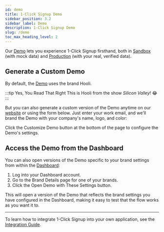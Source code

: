 ```yaml
---
id: demo
title: 1-Click Signup Demo
sidebar_position: 3.2
sidebar_label: Demo
description: 1-Click Signup Demo
slug: /demo
toc_max_heading_level: 2
---
```



<MigrationAdmonition/>

Our [Demo](https://1-click.demo.verified.inc) lets you experience 1-Click Signup firsthand, both in [Sandbox](./environments#sandbox) (with mock data) and [Production](./environments#production) (with your real, verified data).

## Generate a Custom Demo

By default, the [Demo](https://1-click.demo.verified.inc) uses the brand Hooli. 

:::tip Yes, You Read That Right
This is Hooli from the show _Silicon Valley_! 😂
:::

But you can also generate a custom version of the Demo anytime on our [website](https://www.verified.inc/) or using the form below. Just enter your work email, and we'll brand the Demo with your company's name, logo, and color:

<DemoEmailForm />

<WorkEmailAdmonition />

Click the Customize Demo button at the bottom of the page to configure the Demo's settings.

## Access the Demo from the Dashboard

You can also open versions of the Demo specific to your brand settings from within the [Dashboard](https://dashboard.verified.inc):
1. Log into your Dashboard account.
2. Go to the Brand Details page for one of your brands.
3. Click the Open Demo with These Settings button. 

This will open a version of the Demo that reflects the brand settings you have configured in the Dashboard, making it easy to test that the flow works as you want it to.

---

To learn how to integrate 1-Click Signup into your own application, see the [Integration Guide](./integration-guide).
